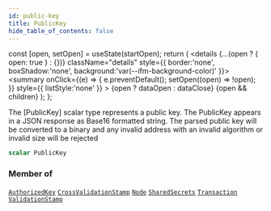 ```yaml
---
id: public-key
title: PublicKey
hide_table_of_contents: false
---
```







  const [open, setOpen] = useState(startOpen);
  return (
    <details {...(open ? { open: true } : {})} className="details" style={{ border:'none', boxShadow:'none', background:'var(--ifm-background-color)' }}>
      <summary
        onClick={(e) => {
          e.preventDefault();
          setOpen((open) => !open);
        }}
        style={{ listStyle:'none' }}
      >
      {open ? dataOpen : dataClose}
      </summary>
      {open && children}
    </details>
  );
};








The [PublicKey] scalar type represents a public key.
The PublicKey appears in a JSON response as Base16 formatted string. The parsed public key will
be converted to a binary and any invalid address with an invalid algorithm or invalid size will be rejected


```graphql
scalar PublicKey
```






### Member of

[`AuthorizedKey`](/build/api/schema/objects/authorized-key)  <Badge class="badge badge--secondary" text="object"/><Bullet />[`CrossValidationStamp`](/build/api/schema/objects/cross-validation-stamp)  <Badge class="badge badge--secondary" text="object"/><Bullet />[`Node`](/build/api/schema/objects/node)  <Badge class="badge badge--secondary" text="object"/><Bullet />[`SharedSecrets`](/build/api/schema/objects/shared-secrets)  <Badge class="badge badge--secondary" text="object"/><Bullet />[`Transaction`](/build/api/schema/objects/transaction)  <Badge class="badge badge--secondary" text="object"/><Bullet />[`ValidationStamp`](/build/api/schema/objects/validation-stamp)  <Badge class="badge badge--secondary" text="object"/>

